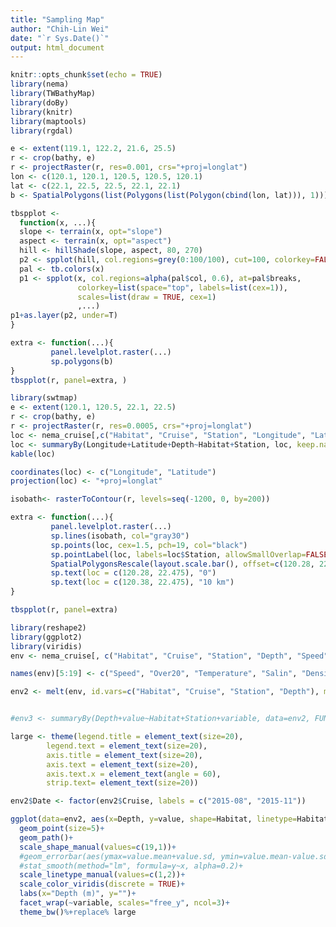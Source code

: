 ```yaml
---
title: "Sampling Map"
author: "Chih-Lin Wei"
date: "`r Sys.Date()`"
output: html_document
---
```


```r
knitr::opts_chunk$set(echo = TRUE)
library(nema)
library(TWBathyMap)
library(doBy)
library(knitr)
library(maptools)
library(rgdal)
```

```r
e <- extent(119.1, 122.2, 21.6, 25.5)
r <- crop(bathy, e)
r <- projectRaster(r, res=0.001, crs="+proj=longlat")
lon <- c(120.1, 120.1, 120.5, 120.5, 120.1)
lat <- c(22.1, 22.5, 22.5, 22.1, 22.1)
b <- SpatialPolygons(list(Polygons(list(Polygon(cbind(lon, lat))), 1)))

tbspplot <- 
  function(x, ...){
  slope <- terrain(x, opt="slope")
  aspect <- terrain(x, opt="aspect")
  hill <- hillShade(slope, aspect, 80, 270)
  p2 <- spplot(hill, col.regions=grey(0:100/100), cut=100, colorkey=FALSE)
  pal <- tb.colors(x)
  p1 <- spplot(x, col.regions=alpha(pal$col, 0.6), at=pal$breaks,
               colorkey=list(space="top", labels=list(cex=1)),
               scales=list(draw = TRUE, cex=1)
               ,...)
p1+as.layer(p2, under=T)
}

extra <- function(...){
         panel.levelplot.raster(...)
         sp.polygons(b)
}
tbspplot(r, panel=extra, )
```



```r
library(swtmap)
e <- extent(120.1, 120.5, 22.1, 22.5)
r <- crop(bathy, e)
r <- projectRaster(r, res=0.0005, crs="+proj=longlat")
loc <- nema_cruise[,c("Habitat", "Cruise", "Station", "Longitude", "Latitude", "Depth")]
loc <- summaryBy(Longitude+Latitude+Depth~Habitat+Station, loc, keep.names = TRUE)
kable(loc)
```

```r
coordinates(loc) <- c("Longitude", "Latitude")
projection(loc) <- "+proj=longlat"

isobath<- rasterToContour(r, levels=seq(-1200, 0, by=200))

extra <- function(...){
         panel.levelplot.raster(...)
         sp.lines(isobath, col="gray30")
         sp.points(loc, cex=1.5, pch=19, col="black")
         sp.pointLabel(loc, labels=loc$Station, allowSmallOverlap=FALSE)
         SpatialPolygonsRescale(layout.scale.bar(), offset=c(120.28, 22.46), scale = 10/(111.321*cos(22.46*pi/180)), fill = c("white","black"), col = "black")
         sp.text(loc = c(120.28, 22.475), "0")
         sp.text(loc = c(120.38, 22.475), "10 km")
}
```


```r
tbspplot(r, panel=extra)
```

```r
library(reshape2)
library(ggplot2)
library(viridis)
env <- nema_cruise[, c("Habitat", "Cruise", "Station", "Depth", "Speed", "over20", "Temperature", "Salinity", "Density", "Oxygen", "fluorometer", "transmissometer", "Clay", "Silt", "Sand", "CN",  "TOC", "TN", "Porosity")]

names(env)[5:19] <- c("Speed", "Over20", "Temperature", "Salin", "Density", "Oxygen", "Fluoro", "Trans", "Clay", "Silt", "Sand", "CN", "TOC", "TN", "Porisity")

env2 <- melt(env, id.vars=c("Habitat", "Cruise", "Station", "Depth"), measure.vars=c("Speed", "Over20", "Temperature", "Salin", "Density", "Oxygen", "Fluoro", "Trans", "Clay", "Silt", "Sand", "CN", "TOC", "TN", "Porisity"))


#env3 <- summaryBy(Depth+value~Habitat+Station+variable, data=env2, FUN=c(mean, sd))

large <- theme(legend.title = element_text(size=20),
        legend.text = element_text(size=20),
        axis.title = element_text(size=20),
        axis.text = element_text(size=20),
        axis.text.x = element_text(angle = 60),
        strip.text= element_text(size=20))

env2$Date <- factor(env2$Cruise, labels = c("2015-08", "2015-11"))

ggplot(data=env2, aes(x=Depth, y=value, shape=Habitat, linetype=Habitat, colour=Date))+
  geom_point(size=5)+
  geom_path()+
  scale_shape_manual(values=c(19,1))+
  #geom_errorbar(aes(ymax=value.mean+value.sd, ymin=value.mean-value.sd))+
  #stat_smooth(method="lm", formula=y~x, alpha=0.2)+
  scale_linetype_manual(values=c(1,2))+
  scale_color_viridis(discrete = TRUE)+
  labs(x="Depth (m)", y="")+
  facet_wrap(~variable, scales="free_y", ncol=3)+
  theme_bw()%+replace% large
```

